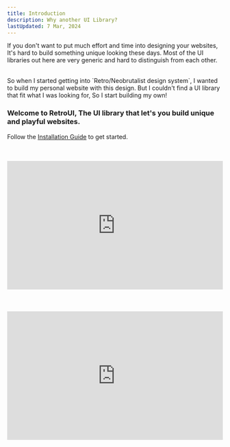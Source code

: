 ```yaml
---
title: Introduction
description: Why another UI Library?
lastUpdated: 7 Mar, 2024
---
```


If you don't want to put much effort and time into designing your websites, It's hard to build something unique looking these days.
Most of the UI libraries out here are very generic and hard to distinguish from each other.

<br />
So when I started getting into `Retro/Neobrutalist design system`, I wanted to
build my personal website with this design. But I couldn't find a UI library
that fit what I was looking for, So I start building my own!

<br />

### Welcome to RetroUI, The UI library that let's you build unique and playful websites.

Follow the [Installation Guide](/docs/install) to get started.

<br />
<br />

<div className="max-w-xl">
  <iframe
    width="100%"
    height="300px"
    src="https://www.youtube.com/embed/7goHwy6k3gU?si=jwBAOm4ls_QtnN5r"
    title="YouTube video player"
    frameborder="0"
    allow="accelerometer; autoplay; clipboard-write; encrypted-media; gyroscope; picture-in-picture; web-share"
    referrerpolicy="strict-origin-when-cross-origin"
    allowfullscreen
  ></iframe>
</div>

<br />
<br />
<br />

<div className="max-w-xl">
  <iframe
    width="100%"
    height="300px"
    src="https://www.youtube.com/embed/t1a0IH-KAkw?si=yvUevTYbxloSFMJm"
    title="YouTube video player"
    frameborder="0"
    allow="accelerometer; autoplay; clipboard-write; encrypted-media; gyroscope; picture-in-picture; web-share"
    referrerpolicy="strict-origin-when-cross-origin"
    allowfullscreen
  ></iframe>
</div>
